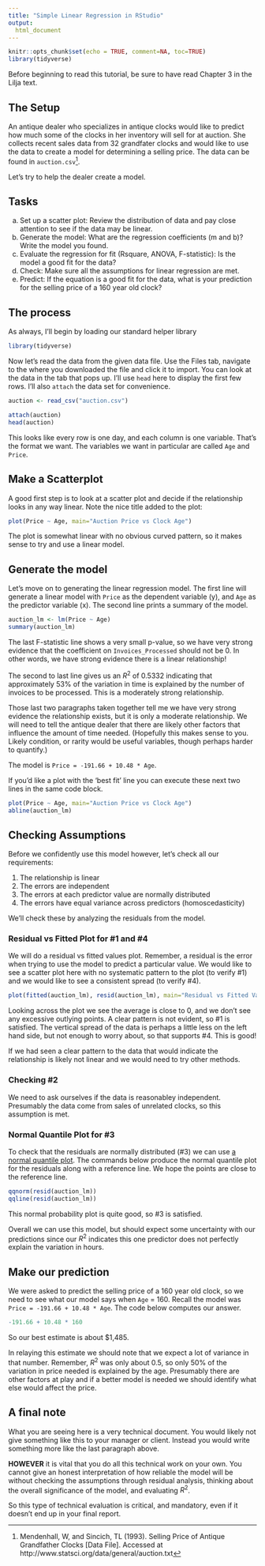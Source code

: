 ```yaml
---
title: "Simple Linear Regression in RStudio"
output:
  html_document
---
```


```r
knitr::opts_chunk$set(echo = TRUE, comment=NA, toc=TRUE)
library(tidyverse)
```

Before beginning to read this tutorial, be sure to have read Chapter 3 in the Lilja text.

## The Setup

An antique dealer who specializes in antique clocks would like to predict how much some of the clocks in her inventory will sell for at auction. She collects recent sales data from 32 grandfater clocks and would like to use the data to create a model for determining a selling price. The data can be found in `auction.csv`^[Mendenhall, W, and Sincich, TL (1993). Selling Price of Antique Grandfather Clocks [Data File]. Accessed at http://www.statsci.org/data/general/auction.txt].

Let's try to help the dealer create a model.

## Tasks

a.  Set up a scatter plot: Review the distribution of data and pay close attention to see if the data may be linear.
b.  Generate the model: What are the regression coefficients (m and b)? Write the model you found.
d.  Evaluate the regression for fit (Rsquare, ANOVA, F-statistic): Is the model a good fit for the data?
c.  Check: Make sure all the assumptions for linear regression are met.
e.  Predict: If the equation is a good fit for the data, what is your prediction for the selling price of a 160 year old clock?


## The process

As always, I'll begin by loading our standard helper library
```r
library(tidyverse)
```

Now let's read the data from the given data file.  Use the Files tab, navigate to the where you downloaded the file and click it to import.  You can look at the data in the tab that pops up.  I'll use `head` here to display the first few rows.  I'll also `attach` the data set for convenience.
```r
auction <- read_csv("auction.csv")
```
```r
attach(auction)
head(auction)
```

This looks like every row is one day, and each column is one variable.  That's the format we want.  The variables we want in particular are called `Age` and `Price`.

## Make a Scatterplot
A good first step is to look at a scatter plot and decide if the relationship looks in any way linear.  Note the nice title added to the plot:
```r
plot(Price ~ Age, main="Auction Price vs Clock Age")
```

The plot is somewhat linear with no obvious curved pattern, so it makes sense to try and use a linear model.  

## Generate the model
Let's move on to generating the linear regression model.  The first line will generate a linear model with `Price` as the dependent variable (y), and `Age` as the predictor variable (x).  The second line prints a summary of the model.
```r
auction_lm <- lm(Price ~ Age)
summary(auction_lm)
```

The last F-statistic line shows a very small p-value, so we have very strong evidence that the coefficient on `Invoices_Processed` should not be 0. In other words, we have strong evidence there is a linear relationship!

The second to last line gives us an $R^2$ of 0.5332 indicating that approximately 53% of the variation in time is explained by the number of invoices to be processed.  This is a moderately strong relationship.

Those last two paragraphs taken together tell me we have very strong evidence the relationship exists, but it is only a moderate relationship.  We will need to tell the antique dealer that there are likely other factors that influence the amount of time needed. (Hopefully this makes sense to you.  Likely condition, or rarity would be useful variables, though perhaps harder to quantify.)

The model is `Price = -191.66 + 10.48 * Age`.

If you'd like a plot with the 'best fit' line you can execute these next two lines in the same code block.
```r
plot(Price ~ Age, main="Auction Price vs Clock Age")
abline(auction_lm)
```


## Checking Assumptions

Before we confidently use this model however, let's check all our requirements:

1. The relationship is linear
2. The errors are independent
3. The errors at each predictor value are normally distributed
4. The errors have equal variance across predictors (homoscedasticity)

We'll check these by analyzing the residuals from the model.

### Residual vs Fitted Plot for #1 and #4
We will do a residual vs fitted values plot. Remember, a residual is the error when trying to use the model to predict a particular value. We would like to see a scatter plot here with no systematic pattern to the plot (to verify #1) and we would like to see a consistent spread (to verify #4).
```r
plot(fitted(auction_lm), resid(auction_lm), main="Residual vs Fitted Values")
```

Looking across the plot we see the average is close to 0, and we don't see any excessive outlying points.  A clear pattern is not evident, so #1 is satisfied.  The vertical spread of the data is perhaps a little less on the left hand side, but not enough to worry about, so that supports #4.  This is good!

If we had seen a clear pattern to the data that would indicate the relationship is likely not linear and we would need to try other methods.  


### Checking #2
We need to ask ourselves if the data is reasonabley independent. Presumably the data come from sales of unrelated clocks, so this assumption is met.


### Normal Quantile Plot for #3
To check that the residuals are normally distributed (#3) we can use [a normal quantile plot](https://newonlinecourses.science.psu.edu/stat501/node/281/).  The commands below produce the normal quantile plot for the residuals along with a reference line.  We hope the points are close to the reference line.
```r
qqnorm(resid(auction_lm))
qqline(resid(auction_lm))
```

This normal probability plot is quite good, so #3 is satisfied.


Overall we can use this model, but should expect some uncertainty with our predictions since our $R^2$ indicates this one predictor does not perfectly explain the variation in hours.

## Make our prediction
We were asked to predict the selling price of a 160 year old clock, so we need to see what our model says when `Age` = 160.  Recall the model was `Price = -191.66 + 10.48 * Age`.  The code below computes our answer.
```r
-191.66 + 10.48 * 160
```

So our best estimate is about $1,485.

In relaying this estimate we should note that we expect a lot of variance in that number.  Remember, $R^2$ was only about 0.5, so only 50% of the variation in price needed is explained by the age.  Presumably there are other factors at play and if a better model is needed we should identify what else would affect the price.


## A final note
What you are seeing here is a very technical document.  You would likely not give something like this to your manager or client.  Instead you would write something more like the last paragraph above.  

**HOWEVER** it is vital that you do all this technical work on your own.  You cannot give an honest interpretation of how reliable the model will be without checking the assumptions through residual analysis, thinking about the overall significance of the model, and evaluating $R^2$.

So this type of technical evaluation is critical, and mandatory, even if it doesn't end up in your final report.